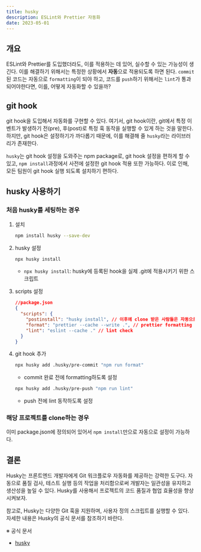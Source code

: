 ```yaml
---
title: husky
description: ESLint와 Prettier 자동화
date: 2023-05-01
---
```


## 개요

ESLint와 Prettier를 도입했더라도, 이를 적용하는 데 있어, 실수할 수 있는 가능성이 생긴다.
이를 해결하기 위해서는 특정한 상황에서 **자동**으로 적용되도록 하면 된다.
`commit`된 코드는 자동으로 `formatting`이 되야 하고, 코드를 `push`하기 위해서는 `lint`가 통과되어야한다면, 이를, 어떻게 자동화할 수 있을까?

## git hook

git hook을 도입해서 자동화를 구현할 수 있다. 여기서, git hook이란, git에서 특정 이벤트가 발생하기 전(pre), 후(post)로 특정 훅 동작을 실행할 수 있게 하는 것을 말한다.
하지만, git hook은 설정하기가 까다롭기 때문에, 이를 해결해 줄 `husky`라는 라이브러리가 존재한다.

`husky`는 git hook 설정을 도와주는 npm package로, git hook 설정을 편하게 할 수 있고, `npm install`과정에서 사전에 설정한 git hook 적용 또한 가능하다.
이로 인해, 모든 팀원이 git hook 실행 되도록 설치하기 편하다.

## husky 사용하기

### **처음** husky를 세팅하는 경우

1. 설치

   ```bash
   npm install husky --save-dev
   ```

2. husky 설정

   ```bash
   npx husky install
   ```

   - `npx husky install`: husky에 등록된 hook을 실제 .git에 적용시키기 위한 스크립트

3. scripts 설정

   ```json
   //package.json
   {
     "scripts": {
       "postinstall": "husky install", // 이후에 clone 받은 사람들은 자동으로 husky 설치
       "format": "prettier --cache --write .", // prettier formatting
       "lint": "eslint --cache ." // lint check
     }
   }
   ```

4. git hook 추가

   ```bash
   npx husky add .husky/pre-commit "npm run format"
   ```

   - commit 완료 전에 formatting하도록 설정

   ```bash
   npx husky add .husky/pre-push "npm run lint"
   ```

   - push 전에 lint 동작하도록 설정

### 해당 프로젝트를 clone하는 경우

이미 package.json에 정의되어 있어서 `npm install`만으로 자동으로 설정이 가능하다.

## 결론

Husky는 프론트엔드 개발자에게 Git 워크플로우 자동화를 제공하는 강력한 도구다.
자동으로 품질 검사, 테스트 실행 등의 작업을 처리함으로써 개발자는 일관성을 유지하고 생산성을 높일 수 있다.
Husky를 사용해서 프로젝트의 코드 품질과 협업 효율성을 향상시켜보자.

참고로, Husky는 다양한 Git 훅을 지원하며, 사용자 정의 스크립트를 실행할 수 있다.
자세한 내용은 Husky의 공식 문서를 참조하기 바란다.

※ 공식 문서

- [husky](https://typicode.github.io/husky/)
